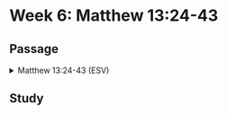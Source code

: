 # Week 6: Matthew 13:24-43

## Passage

<details>

<summary>Matthew 13:24-43 (ESV)</summary>

### **The Parable of the Weeds**

**24** He put another parable before them, saying, “The kingdom of heaven may be compared to a man who sowed good seed in his field, **25** but while his men were sleeping, his enemy came and sowed weeds among the wheat and went away. **26** So when the plants came up and bore grain, then the weeds appeared also. **27** And the servants of the master of the house came and said to him, ‘Master, did you not sow good seed in your field? How then does it have weeds?’ **28** He said to them, ‘An enemy has done this.’ So the servants said to him, ‘Then do you want us to go and gather them?’ **29** But he said, ‘No, lest in gathering the weeds you root up the wheat along with them. **30** Let both grow together until the harvest, and at harvest time I will tell the reapers, “Gather the weeds first and bind them in bundles to be burned, but gather the wheat into my barn.”’”

### **The Mustard Seed and the Leaven**

**31** He put another parable before them, saying, “The kingdom of heaven is like a grain of mustard seed that a man took and sowed in his field. **32** It is the smallest of all seeds, but when it has grown it is larger than all the garden plants and becomes a tree, so that the birds of the air come and make nests in its branches.”

**33** He told them another parable. “The kingdom of heaven is like leaven that a woman took and hid in three measures of flour, till it was all leavened.”

### **Prophecy and Parables**

**34** All these things Jesus said to the crowds in parables; indeed, he said nothing to them without a parable. **35** This was to fulfill what was spoken by the prophet:

“I will open my mouth in parables;<br />
    I will utter what has been hidden since the foundation of the world.”

### **The Parable of the Weeds Explained**

**36** Then he left the crowds and went into the house. And his disciples came to him, saying, “Explain to us the parable of the weeds of the field.” **37** He answered, “The one who sows the good seed is the Son of Man. **38** The field is the world, and the good seed is the sons of the kingdom. The weeds are the sons of the evil one, **39** and the enemy who sowed them is the devil. The harvest is the end of the age, and the reapers are angels. **40** Just as the weeds are gathered and burned with fire, so will it be at the end of the age. **41** The Son of Man will send his angels, and they will gather out of his kingdom all causes of sin and all law-breakers, **42** and throw them into the fiery furnace. In that place there will be weeping and gnashing of teeth. **43** Then the righteous will shine like the sun in the kingdom of their Father. He who has ears, let him hear.

</details>

## Study
